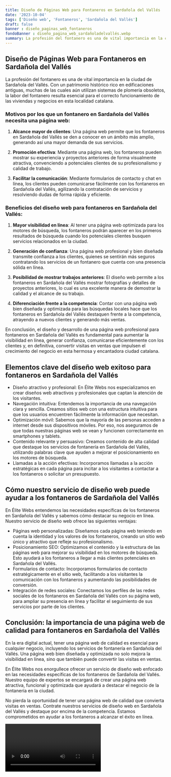 ```yaml
---
title: Diseño de Páginas Web para Fontaneros en Sardañola del Vallés
date: '2023-10-04'
tags: ['Diseño web', 'Fontaneros', 'Sardañola del Vallés']
draft: false
banner : diseño_paginas_web_fontaneros
fondoBanner : diseño_pagina_web_sardañoladelvallés.webp
summary: La profesión del fontanero es una de vital importancia en la ciudad de Sardañola del Vallés. Con un patrimonio histórico rico en edificaciones antiguas, muchas de las cuales aún utilizan sistemas de plomería obsoletos, la labor del fontanero resulta esencial para el correcto funcionamiento de las viviendas y negocios en esta localidad catalana.
---
```


## Diseño de Páginas Web para Fontaneros en Sardañola del Vallés

La profesión del fontanero es una de vital importancia en la ciudad de Sardañola del Vallés. Con un patrimonio histórico rico en edificaciones antiguas, muchas de las cuales aún utilizan sistemas de plomería obsoletos, la labor del fontanero resulta esencial para el correcto funcionamiento de las viviendas y negocios en esta localidad catalana.

### Motivos por los que un fontanero en Sardañola del Vallés necesita una página web:

1. **Alcance mayor de clientes**: Una página web permite que los fontaneros en Sardañola del Vallés se den a conocer en un ámbito más amplio, generando así una mayor demanda de sus servicios.

2. **Promoción efectiva**: Mediante una página web, los fontaneros pueden mostrar su experiencia y proyectos anteriores de forma visualmente atractiva, convenciendo a potenciales clientes de su profesionalismo y calidad de trabajo.

3. **Facilitar la comunicación**: Mediante formularios de contacto y chat en línea, los clientes pueden comunicarse fácilmente con los fontaneros en Sardañola del Vallés, agilizando la contratación de servicios y resolviendo dudas de forma rápida y eficiente.

### Beneficios del diseño web para fontaneros en Sardañola del Vallés:

1. **Mayor visibilidad en línea**: Al tener una página web optimizada para los motores de búsqueda, los fontaneros podrán aparecer en los primeros resultados de búsqueda cuando los potenciales clientes busquen servicios relacionados en la ciudad.

2. **Generación de confianza**: Una página web profesional y bien diseñada transmite confianza a los clientes, quienes se sentirán más seguros contratando los servicios de un fontanero que cuenta con una presencia sólida en línea.

3. **Posibilidad de mostrar trabajos anteriores**: El diseño web permite a los fontaneros en Sardañola del Vallés mostrar fotografías y detalles de proyectos anteriores, lo cual es una excelente manera de demostrar la calidad y el alcance de su trabajo.

4. **Diferenciación frente a la competencia**: Contar con una página web bien diseñada y optimizada para las búsquedas locales hace que los fontaneros en Sardañola del Vallés destaquen frente a la competencia, atrayendo a nuevos clientes y generando más ventas.

En conclusión, el diseño y desarrollo de una página web profesional para fontaneros en Sardañola del Vallés es fundamental para aumentar la visibilidad en línea, generar confianza, comunicarse eficientemente con los clientes y, en definitiva, convertir visitas en ventas que impulsen el crecimiento del negocio en esta hermosa y encantadora ciudad catalana.

<GifSeo />

<Cta />

## Elementos clave del diseño web exitoso para fontaneros en Sardañola del Vallés

- Diseño atractivo y profesional: En Élite Webs nos especializamos en crear diseños web atractivos y profesionales que captan la atención de los visitantes.
- Navegación intuitiva: Entendemos la importancia de una navegación clara y sencilla. Creamos sitios web con una estructura intuitiva para que los usuarios encuentren fácilmente la información que necesitan.
- Optimización móvil: Sabemos que la mayoría de las personas acceden a internet desde sus dispositivos móviles. Por eso, nos aseguramos de que todas nuestras páginas web se vean y funcionen correctamente en smartphones y tablets.
- Contenido relevante y persuasivo: Creamos contenido de alta calidad que destaque los servicios de fontanería en Sardañola del Vallés, utilizando palabras clave que ayuden a mejorar el posicionamiento en los motores de búsqueda.
- Llamadas a la acción efectivas: Incorporamos llamadas a la acción estratégicas en cada página para incitar a los visitantes a contactar a los fontaneros o solicitar un presupuesto.

## Cómo nuestro servicio de diseño web puede ayudar a los fontaneros de Sardañola del Vallés

En Élite Webs entendemos las necesidades específicas de los fontaneros en Sardañola del Vallés y sabemos cómo destacar su negocio en línea. Nuestro servicio de diseño web ofrece las siguientes ventajas:

- Páginas web personalizadas: Diseñamos cada página web teniendo en cuenta la identidad y los valores de los fontaneros, creando un sitio web único y atractivo que refleje su profesionalismo.
- Posicionamiento SEO: Optimizamos el contenido y la estructura de las páginas web para mejorar su visibilidad en los motores de búsqueda. Esto ayudará a los fontaneros a llegar a más clientes potenciales en Sardañola del Vallés.
- Formularios de contacto: Incorporamos formularios de contacto estratégicamente en el sitio web, facilitando a los visitantes la comunicación con los fontaneros y aumentando las posibilidades de conversión.
- Integración de redes sociales: Conectamos los perfiles de las redes sociales de los fontaneros en Sardañola del Vallés con su página web, para ampliar su presencia en línea y facilitar el seguimiento de sus servicios por parte de los clientes.

## Conclusión: la importancia de una página web de calidad para fontaneros en Sardañola del Vallés

En la era digital actual, tener una página web de calidad es esencial para cualquier negocio, incluyendo los servicios de fontanería en Sardañola del Vallés. Una página web bien diseñada y optimizada no solo mejora la visibilidad en línea, sino que también puede convertir las visitas en ventas.

En Élite Webs nos enorgullece ofrecer un servicio de diseño web enfocado en las necesidades específicas de los fontaneros de Sardañola del Vallés. Nuestro equipo de expertos se encargará de crear una página web atractiva, funcional y optimizada que ayudará a destacar el negocio de la fontanería en la ciudad.

No pierda la oportunidad de tener una página web de calidad que convierta visitas en ventas. Contrate nuestros servicios de diseño web en Sardañola del Vallés y destaque por encima de la competencia. Estamos comprometidos en ayudar a los fontaneros a alcanzar el éxito en línea.

<Video />

<CtaBot job='Fontaneros' city='Sardañola del Vallés'/>

<Gmaps query='Sardañola del Vallés+españa+maps' />